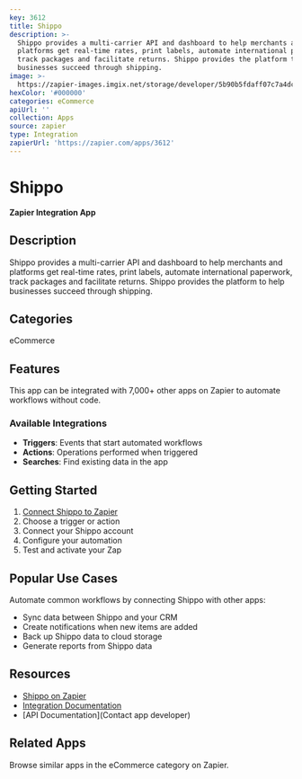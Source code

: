 ```yaml
---
key: 3612
title: Shippo
description: >-
  Shippo provides a multi-carrier API and dashboard to help merchants and
  platforms get real-time rates, print labels, automate international paperwork,
  track packages and facilitate returns. Shippo provides the platform to help
  businesses succeed through shipping.
image: >-
  https://zapier-images.imgix.net/storage/developer/5b90b5fdaff07c7a4dccd55df135dd1b.png?auto=format%2Ccompress&ixlib=python-3.0.0&q=50
hexColor: '#000000'
categories: eCommerce
apiUrl: ''
collection: Apps
source: zapier
type: Integration
zapierUrl: 'https://zapier.com/apps/3612'
---
```

# Shippo

**Zapier Integration App**

## Description

Shippo provides a multi-carrier API and dashboard to help merchants and platforms get real-time rates, print labels, automate international paperwork, track packages and facilitate returns. Shippo provides the platform to help businesses succeed through shipping.

## Categories

eCommerce

## Features

This app can be integrated with 7,000+ other apps on Zapier to automate workflows without code.

### Available Integrations

- **Triggers**: Events that start automated workflows
- **Actions**: Operations performed when triggered
- **Searches**: Find existing data in the app

## Getting Started

1. [Connect Shippo to Zapier](https://zapier.com/apps/3612)
2. Choose a trigger or action
3. Connect your Shippo account
4. Configure your automation
5. Test and activate your Zap

## Popular Use Cases

Automate common workflows by connecting Shippo with other apps:

- Sync data between Shippo and your CRM
- Create notifications when new items are added
- Back up Shippo data to cloud storage
- Generate reports from Shippo data

## Resources

- [Shippo on Zapier](https://zapier.com/apps/3612)
- [Integration Documentation](https://zapier.com/apps/3612/integrations)
- [API Documentation](Contact app developer)

## Related Apps

Browse similar apps in the eCommerce category on Zapier.
